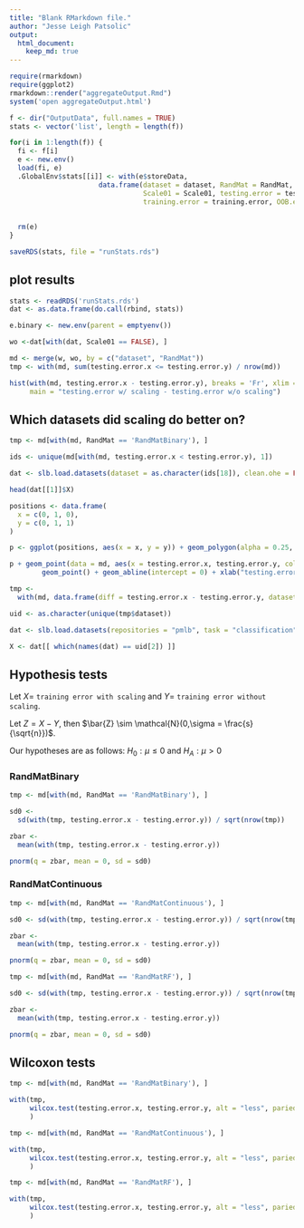 ```yaml
---
title: "Blank RMarkdown file."
author: "Jesse Leigh Patsolic"
output: 
  html_document:
    keep_md: true
---
```


<!--
### ### INITIAL COMMENTS HERE ###
###
### Jesse Leigh Patsolic 
### 2019
### S.D.G 
#
-->

```r
require(rmarkdown) 
require(ggplot2) 
rmarkdown::render("aggregateOutput.Rmd") 
system('open aggregateOutput.html')
```

<style type="text/css">
.table {
    width: 40%;
}
tr:hover {background-color:#f5f5f5;}
</style>



```r
f <- dir("OutputData", full.names = TRUE)
stats <- vector('list', length = length(f))
```


```r
for(i in 1:length(f)) {
  fi <- f[i]
  e <- new.env()
  load(fi, e)
  .GlobalEnv$stats[[i]] <- with(e$storeData, 
                      data.frame(dataset = dataset, RandMat = RandMat, 
                                 Scale01 = Scale01, testing.error = testing.error, 
                                 training.error = training.error, OOB.error = OOB.error))
  
  
  rm(e)
}

saveRDS(stats, file = "runStats.rds")
```


## plot results

```r
stats <- readRDS('runStats.rds')
dat <- as.data.frame(do.call(rbind, stats))

e.binary <- new.env(parent = emptyenv())

wo <-dat[with(dat, Scale01 == FALSE), ]

md <- merge(w, wo, by = c("dataset", "RandMat"))
tmp <- with(md, sum(testing.error.x <= testing.error.y) / nrow(md))

hist(with(md, testing.error.x - testing.error.y), breaks = 'Fr', xlim = c(-1,1), prob = FALSE,
     main = "testing.error w/ scaling - testing.error w/o scaling")
```

## Which datasets did scaling do better on?
```r
tmp <- md[with(md, RandMat == 'RandMatBinary'), ]

ids <- unique(md[with(md, testing.error.x < testing.error.y), 1])

dat <- slb.load.datasets(dataset = as.character(ids[18]), clean.ohe = FALSE)

head(dat[[1]]$X)
```

```r
positions <- data.frame(
  x = c(0, 1, 0),
  y = c(0, 1, 1)
)

p <- ggplot(positions, aes(x = x, y = y)) + geom_polygon(alpha = 0.25, fill = 'green')

p + geom_point(data = md, aes(x = testing.error.x, testing.error.y, color = RandMat)) + 
        geom_point() + geom_abline(intercept = 0) + xlab("testing.error w/ scaling") + ylab("testing.error w/o scaling")
```

```r
tmp <- 
  with(md, data.frame(diff = testing.error.x - testing.error.y, dataset = dataset))

uid <- as.character(unique(tmp$dataset))

dat <- slb.load.datasets(repositories = "pmlb", task = "classification")

X <- dat[[ which(names(dat) == uid[2]) ]]

```

## Hypothesis tests

Let $X =$ `training error with scaling` and $Y =$ `training error without scaling`.

Let $Z = X - Y$, then $\bar{Z} \sim \mathcal{N}(0,\sigma = \frac{s}{\sqrt{n}})$.

Our hypotheses are as follows:
$H_0: \mu \leq 0$ and $H_A: \mu > 0$


### RandMatBinary

```r
tmp <- md[with(md, RandMat == 'RandMatBinary'), ]

sd0 <- 
  sd(with(tmp, testing.error.x - testing.error.y)) / sqrt(nrow(tmp))

zbar <- 
  mean(with(tmp, testing.error.x - testing.error.y))

pnorm(q = zbar, mean = 0, sd = sd0)
```

### RandMatContinuous

```r
tmp <- md[with(md, RandMat == 'RandMatContinuous'), ]

sd0 <- sd(with(tmp, testing.error.x - testing.error.y)) / sqrt(nrow(tmp))

zbar <- 
  mean(with(tmp, testing.error.x - testing.error.y))

pnorm(q = zbar, mean = 0, sd = sd0)
```

```r
tmp <- md[with(md, RandMat == 'RandMatRF'), ]

sd0 <- sd(with(tmp, testing.error.x - testing.error.y)) / sqrt(nrow(tmp))

zbar <- 
  mean(with(tmp, testing.error.x - testing.error.y))

pnorm(q = zbar, mean = 0, sd = sd0)
```


## Wilcoxon tests

```r
tmp <- md[with(md, RandMat == 'RandMatBinary'), ]

with(tmp, 
     wilcox.test(testing.error.x, testing.error.y, alt = "less", paried = TRUE)
     )
```

```r
tmp <- md[with(md, RandMat == 'RandMatContinuous'), ]

with(tmp, 
     wilcox.test(testing.error.x, testing.error.y, alt = "less", paried = TRUE)
     )
```

```r
tmp <- md[with(md, RandMat == 'RandMatRF'), ]

with(tmp, 
     wilcox.test(testing.error.x, testing.error.y, alt = "less", paried = TRUE)
     )
```



<!--
#   Time:
##  Working status:
### Comments:
####Soli Deo Gloria
--> 

